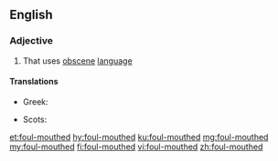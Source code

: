 {{also|foulmouthed}}
==English==

===Adjective===
{{en-adj|head=[[foul]]-[[mouth]]ed}}

# That uses [[obscene]] [[language]]

====Translations====
{{trans-top|of a user of bad language}}
* Greek: {{t+|el|αθυρόστομος}}
{{trans-mid}}
* Scots: {{t|sco|roch}}
{{trans-bottom}}

[[et:foul-mouthed]]
[[hy:foul-mouthed]]
[[ku:foul-mouthed]]
[[mg:foul-mouthed]]
[[my:foul-mouthed]]
[[fi:foul-mouthed]]
[[vi:foul-mouthed]]
[[zh:foul-mouthed]]